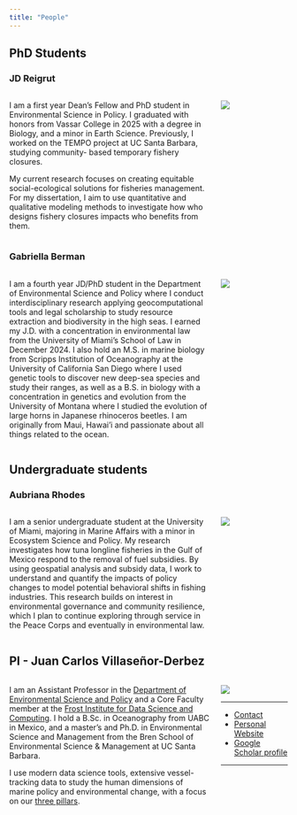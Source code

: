 ```yaml
---
title: "People"
---
```


## PhD Students

### JD Reigrut

::::: columns
::: {.column width="75%"}
I am a first year Dean’s Fellow and PhD student in Environmental Science in Policy. I graduated with honors from Vassar College in 2025 with a degree in Biology, and a minor in Earth Science. Previously, I worked on the TEMPO project at UC Santa Barbara, studying community- based temporary fishery closures.

My current research focuses on creating equitable social-ecological solutions for fisheries management. For my dissertation, I aim to use quantitative and qualitative modeling methods to investigate how who designs fishery closures impacts who benefits from them.
:::

::: {.column width="25%"}
![](img/headshot_reigrut.jpg)
:::
:::::

### Gabriella Berman

::::: columns
::: {.column width="75%"}
I am a fourth year JD/PhD student in the Department of Environmental Science and Policy where I conduct interdisciplinary research applying geocomputational tools and legal scholarship to study resource extraction and biodiversity in the high seas. I earned my J.D. with a concentration in environmental law from the University of Miami’s School of Law in December 2024. I also hold an M.S. in marine biology from Scripps Institution of Oceanography at the University of California San Diego where I used genetic tools to discover new deep-sea species and study their ranges, as well as a B.S. in biology with a concentration in genetics and evolution from the University of Montana where I studied the evolution of large horns in Japanese rhinoceros beetles. I am originally from Maui, Hawai’i and passionate about all things related to the ocean.
:::

::: {.column width="25%"}
![](img/headshot_berman.png)
:::
:::::

## Undergraduate students

### Aubriana Rhodes

::::: columns
::: {.column width="75%"}
I am a senior undergraduate student at the University of Miami, majoring in Marine Affairs with a minor in Ecosystem Science and Policy. My research investigates how tuna longline fisheries in the Gulf of Mexico respond to the removal of fuel subsidies. By using geospatial analysis and subsidy data, I work to understand and quantify the impacts of policy changes to model potential behavioral shifts in fishing industries. This research builds on interest in environmental governance and community resilience, which I plan to continue exploring through service in the Peace Corps and eventually in environmental law.
:::

::: {.column width="25%"}
![](img/headshot_rhodes.jpg)
:::
:::::

## PI - Juan Carlos Villaseñor-Derbez

::::: columns
::: {.column width="75%"}
I am an Assistant Professor in the [Department of Environmental Science and Policy](https://environmental-science-policy.earth.miami.edu/) and a Core Faculty member at the [Frost Institute for Data Science and Computing](https://idsc.miami.edu/research/earth-systems/). I hold a B.Sc. in Oceanography from UABC in Mexico, and a master's and Ph.D. in Environmental Science and Management from the Bren School of Environmental Science & Management at UC Santa Barbara.

I use modern data science tools, extensive vessel-tracking data to study the human dimensions of marine policy and environmental change, with a focus on our [three pillars](about.qmd#our-three-pillars).

:::

::: {.column width="25%"}
![](img/headshot_villasenor.jpg)

---

- [Contact](jc_villasenor@miami.edu)
- [Personal Website](https://villasenor-derbez.com/)
- [Google Scholar profile](https://scholar.google.com/citations?user=y-HmU0AAAAAJ&hl=en)

---
:::
:::::
